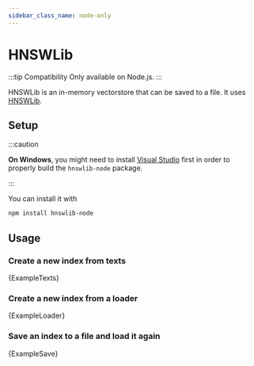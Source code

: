 ```yaml
---
sidebar_class_name: node-only
---
```



# HNSWLib

:::tip Compatibility
Only available on Node.js.
:::

HNSWLib is an in-memory vectorstore that can be saved to a file. It uses [HNSWLib](https://github.com/nmslib/hnswlib).

## Setup

:::caution

**On Windows**, you might need to install [Visual Studio](https://visualstudio.microsoft.com/downloads/) first in order to properly build the `hnswlib-node` package.

:::

You can install it with

```bash npm2yarn
npm install hnswlib-node
```

## Usage

### Create a new index from texts


<CodeBlock language="typescript">{ExampleTexts}</CodeBlock>

### Create a new index from a loader


<CodeBlock language="typescript">{ExampleLoader}</CodeBlock>

### Save an index to a file and load it again


<CodeBlock language="typescript">{ExampleSave}</CodeBlock>
